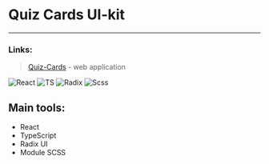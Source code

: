 
<Meta title="Introduction" />

# Quiz Cards UI-kit

<hr/>

### Links:

> [Quiz-Cards](https://quiz-cards-prod.vercel.app/) - web application

<div style={{display: 'flex', justifyContent: 'center', marginTop: '36px'}}>
    <div>
        <img src={react} alt="React" style={{width: '100px', borderRadius: '50%', marginRight: '36px'}} />
        <img src={ts} alt="TS" style={{width: '100px', marginRight: '36px'}} />
        <img src={radix} alt="Radix" style={{width: '100px', borderRadius: '50%', marginRight: '36px'}} />
        <img src={scss} alt="Scss" style={{width: '100px'}} />
    </div>
</div>

## Main tools:
- React
- TypeScript
- Radix UI
- Module SCSS
